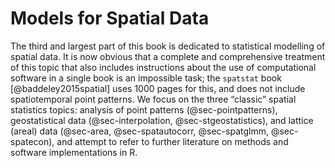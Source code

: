 # Models for Spatial Data

The third and largest part of this book is dedicated to statistical
modelling of spatial data. It is now obvious that a complete
and comprehensive treatment of this topic that also includes
instructions about the use of computational software in a single book
is an impossible task; the `spatstat` book [@baddeley2015spatial]
uses 1000 pages for this, and does not include spatiotemporal point
patterns.  We focus on the three "classic" spatial statistics topics:
analysis of point patterns (@sec-pointpatterns), geostatistical data
(@sec-interpolation, @sec-stgeostatistics), and lattice (areal)
data (@sec-area, @sec-spatautocorr, @sec-spatglmm, @sec-spatecon),
and attempt to refer to further literature on methods and software
implementations in R.
